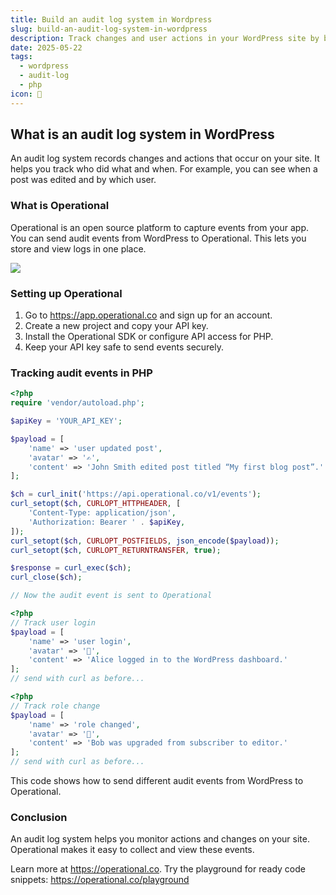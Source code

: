 ```yaml
---
title: Build an audit log system in Wordpress
slug: build-an-audit-log-system-in-wordpress
description: Track changes and user actions in your WordPress site by building an audit log system with Operational.
date: 2025-05-22
tags:
  - wordpress
  - audit-log
  - php
icon: 📜
---
```


## What is an audit log system in WordPress

An audit log system records changes and actions that occur on your site.
It helps you track who did what and when.
For example, you can see when a post was edited and by which user.

### What is Operational

Operational is an open source platform to capture events from your app.
You can send audit events from WordPress to Operational.
This lets you store and view logs in one place.

![](https://operational.co/images/misc/ops-usage.jpg)

### Setting up Operational

1. Go to https://app.operational.co and sign up for an account.
2. Create a new project and copy your API key.
3. Install the Operational SDK or configure API access for PHP.
4. Keep your API key safe to send events securely.

### Tracking audit events in PHP

```php
<?php
require 'vendor/autoload.php';

$apiKey = 'YOUR_API_KEY';

$payload = [
    'name' => 'user updated post',
    'avatar' => '✍️',
    'content' => 'John Smith edited post titled “My first blog post”.'
];

$ch = curl_init('https://api.operational.co/v1/events');
curl_setopt($ch, CURLOPT_HTTPHEADER, [
    'Content-Type: application/json',
    'Authorization: Bearer ' . $apiKey,
]);
curl_setopt($ch, CURLOPT_POSTFIELDS, json_encode($payload));
curl_setopt($ch, CURLOPT_RETURNTRANSFER, true);

$response = curl_exec($ch);
curl_close($ch);

// Now the audit event is sent to Operational
```

```php
<?php
// Track user login
$payload = [
    'name' => 'user login',
    'avatar' => '🔑',
    'content' => 'Alice logged in to the WordPress dashboard.'
];
// send with curl as before...
```

```php
<?php
// Track role change
$payload = [
    'name' => 'role changed',
    'avatar' => '🔄',
    'content' => 'Bob was upgraded from subscriber to editor.'
];
// send with curl as before...
```

This code shows how to send different audit events from WordPress to Operational.

### Conclusion

An audit log system helps you monitor actions and changes on your site.
Operational makes it easy to collect and view these events.

Learn more at https://operational.co.
Try the playground for ready code snippets: https://operational.co/playground
